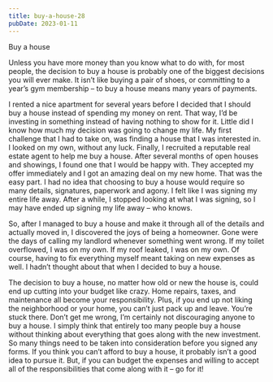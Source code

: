 ```yaml
---
title: buy-a-house-28
pubDate: 2023-01-11
---
```


Buy a house

Unless you have more money than you know what to do with, for most people, the decision to buy a house is probably one of the biggest decisions you will ever make. It isn’t like buying a pair of shoes, or committing to a year’s gym membership – to buy a house means many years of payments. 

I rented a nice apartment for several years before I decided that I should buy a house instead of spending my money on rent. That way, I’d be investing in something instead of having nothing to show for it. Little did I know how much my decision was going to change my life. My first challenge that I had to take on, was finding a house that I was interested in. I looked on my own, without any luck. Finally, I recruited a reputable real estate agent to help me buy a house. After several months of open houses and showings, I found one that I would be happy with. They accepted my offer immediately and I got an amazing deal on my new home. That was the easy part. I had no idea that choosing to buy a house would require so many details, signatures, paperwork and agony. I felt like I was signing my entire life away. After a while, I stopped looking at what I was signing, so I may have ended up signing my life away – who knows. 

So, after I managed to buy a house and make it through all of the details and actually moved in, I discovered the joys of being a homeowner. Gone were the days of calling my landlord whenever something went wrong. If my toilet overflowed, I was on my own. If my roof leaked, I was on my own. Of course, having to fix everything myself meant taking on new expenses as well. I hadn’t thought about that when I decided to buy a house.

The decision to buy a house, no matter how old or new the house is, could end up cutting into your budget like crazy. Home repairs, taxes, and maintenance all become your responsibility. Plus, if you end up not liking the neighborhood or your home, you can’t just pack up and leave. You’re stuck there. Don’t get me wrong, I’m certainly not discouraging anyone to buy a house. I simply think that entirely too many people buy a house without thinking about everything that goes along with the new investment. So many things need to be taken into consideration before you signed any forms. If you think you can’t afford to buy a house, it probably isn’t a good idea to pursue it. But, if you can budget the expenses and willing to accept all of the responsibilities that come along with it – go for it!